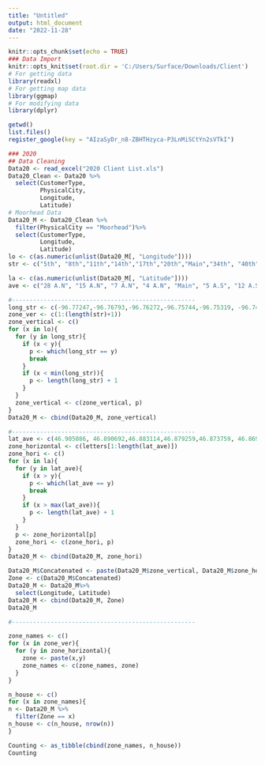 ---
title: "Untitled"
output: html_document
date: "2022-11-28"
---

```{r setup, include=FALSE}
knitr::opts_chunk$set(echo = TRUE)
### Data Import
knitr::opts_knit$set(root.dir = 'C:/Users/Surface/Downloads/Client')
# For getting data
library(readxl)
# For getting map data
library(ggmap)
# For modifying data
library(dplyr)
```

```{r}
getwd()
list.files()
register_google(key = "AIzaSyDr_n8-ZBHTHzyca-P3LnMiSCtYn2sVTkI")
```

```{r}
### 2020
## Data Cleaning
Data20 <- read_excel("2020 Client List.xls")
Data20_Clean <- Data20 %>%
  select(CustomerType,
         PhysicalCity, 
         Longitude, 
         Latitude)
# Moorhead Data
Data20_M <- Data20_Clean %>%
  filter(PhysicalCity == "Moorhead")%>%
  select(CustomerType, 
         Longitude, 
         Latitude)
lo <- c(as.numeric(unlist(Data20_M[, "Longitude"])))
str <- c("5th", "8th","11th","14th","17th","20th","Main","34th", "40th","45th")

la <- c(as.numeric(unlist(Data20_M[, "Latitude"])))
ave <- c("28 A.N", "15 A.N", "7 A.N", "4 A.N", "Main", "5 A.S", "12 A.S", "20 A.S", "24 A.S", "I.94", "30 A.S", "40 A.S", "46 A.S", "50 A.S", "60 A.S")

#----------------------------------------------------
long_str <- c(-96.77247,-96.76793,-96.76272,-96.75744,-96.75319, -96.74782,-96.739125,-96.725256,-96.715021,-96.70444)
zone_ver <- c(1:(length(str)+1))
zone_vertical <- c()
for (x in lo){
  for (y in long_str){
    if (x < y){
      p <- which(long_str == y)
      break
    }
    if (x < min(long_str)){
      p <- length(long_str) + 1
    }
  }
  zone_vertical <- c(zone_vertical, p)
}
Data20_M <- cbind(Data20_M, zone_vertical)

#----------------------------------------------------
lat_ave <- c(46.905086, 46.890692,46.883114,46.879259,46.873759, 46.869303, 46.862142, 46.854969, 46.851394, 46.846959, 46.844069, 46.833061, 46.825732, 46.818389, 46.803880)
zone_horizontal <- c(letters[1:length(lat_ave)])
zone_hori <- c()
for (x in la){
  for (y in lat_ave){
    if (x > y){
      p <- which(lat_ave == y)
      break
    }
    if (x > max(lat_ave)){
      p <- length(lat_ave) + 1
    }
  }
  p <- zone_horizontal[p]
  zone_hori <- c(zone_hori, p)
}
Data20_M <- cbind(Data20_M, zone_hori)

Data20_M$Concatenated <- paste(Data20_M$zone_vertical, Data20_M$zone_hori)
Zone <- c(Data20_M$Concatenated)
Data20_M <- Data20_M%>%
  select(Longitude, Latitude)
Data20_M <- cbind(Data20_M, Zone)
Data20_M

#----------------------------------------------------
```
```{r}
zone_names <- c()
for (x in zone_ver){
  for (y in zone_horizontal){
    zone <- paste(x,y)
    zone_names <- c(zone_names, zone)
  }
}

n_house <- c()
for (x in zone_names){
n <- Data20_M %>%
  filter(Zone == x)
n_house <- c(n_house, nrow(n))
}

Counting <- as_tibble(cbind(zone_names, n_house))
Counting
```

